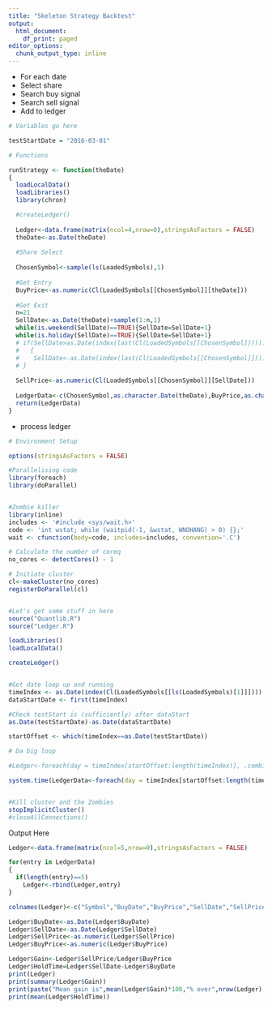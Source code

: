 ```yaml
---
title: "Skeleton Strategy Backtest"
output:
  html_document:
    df_print: paged
editor_options:
  chunk_output_type: inline
---
```


- For each date
- Select share
- Search buy signal
- Search sell signal
- Add to ledger

```r

# Variables go here

testStartDate = "2016-03-01"

# Functions

runStrategy <- function(theDate)
{
  loadLocalData()
  loadLibraries()
  library(chron)

  #createLedger()
  
  Ledger<-data.frame(matrix(ncol=4,nrow=0),stringsAsFactors = FALSE)
  theDate<-as.Date(theDate)
  
  #Share Select
  
  ChosenSymbol<-sample(ls(LoadedSymbols),1)
  
  #Get Entry
  BuyPrice<-as.numeric(Cl(LoadedSymbols[[ChosenSymbol]][theDate]))
  
  #Get Exit
  n=21
  SellDate<-as.Date(theDate)+sample(1:n,1)
  while(is.weekend(SellDate)==TRUE){SellDate=SellDate+1}
  while(is.holiday(SellDate)==TRUE){SellDate=SellDate+1}    
  # if(SellDate>as.Date(index(last(Cl(LoadedSymbols[[ChosenSymbol]])))))
  #   {
  #    SellDate<-as.Date(index(last(Cl(LoadedSymbols[[ChosenSymbol]]))))
  # }
  
  SellPrice<-as.numeric(Cl(LoadedSymbols[[ChosenSymbol]][SellDate]))
  
  LedgerData<-c(ChosenSymbol,as.character.Date(theDate),BuyPrice,as.character.Date(SellDate),SellPrice)
  return(LedgerData)
}
```

- process ledger

```r

# Environment Setup

options(stringsAsFactors = FALSE)

#Parallelising code
library(foreach)
library(doParallel)


#Zombie killer
library(inline)
includes <- '#include <sys/wait.h>'
code <- 'int wstat; while (waitpid(-1, &wstat, WNOHANG) > 0) {};'
wait <- cfunction(body=code, includes=includes, convention='.C')

# Calculate the number of coreq
no_cores <- detectCores() - 1

# Initiate cluster
cl<-makeCluster(no_cores)
registerDoParallel(cl)


#Let's get some stuff in here
source("Quantlib.R")
source("Ledger.R")

loadLibraries()
loadLocalData()

createLedger()


#Get date loop up and running
timeIndex <- as.Date(index(Cl(LoadedSymbols[[ls(LoadedSymbols)[1]]])))
dataStartDate <- first(timeIndex)

#Check testStart is (sufficiently) after dataStart
as.Date(testStartDate)-as.Date(dataStartDate)

startOffset <- which(timeIndex==as.Date(testStartDate))

# Da big loop

#Ledger<-foreach(day = timeIndex[startOffset:length(timeIndex)], .combine = rbind)  %dopar% runStrategy(day)

system.time(LedgerData<-foreach(day = timeIndex[startOffset:length(timeIndex)])  %dopar% runStrategy(day))


#Kill cluster and the Zombies
stopImplicitCluster()
#closeAllConnections()
```

Output Here

```r

Ledger<-data.frame(matrix(ncol=5,nrow=0),stringsAsFactors = FALSE)

for(entry in LedgerData)
{
  if(length(entry)==5)
    Ledger<-rbind(Ledger,entry)
}

colnames(Ledger)<-c("Symbol","BuyDate","BuyPrice","SellDate","SellPrice")
```

```r
Ledger$BuyDate<-as.Date(Ledger$BuyDate)
Ledger$SellDate<-as.Date(Ledger$SellDate)
Ledger$SellPrice<-as.numeric(Ledger$SellPrice)
Ledger$BuyPrice<-as.numeric(Ledger$BuyPrice)

Ledger$Gain<-Ledger$SellPrice/Ledger$BuyPrice
Ledger$HoldTime=Ledger$SellDate-Ledger$BuyDate
print(Ledger)
print(summary(Ledger$Gain))
print(paste("Mean gain is",mean(Ledger$Gain)*100,"% over",nrow(Ledger),"trades."))
print(mean(Ledger$HoldTime))
```

